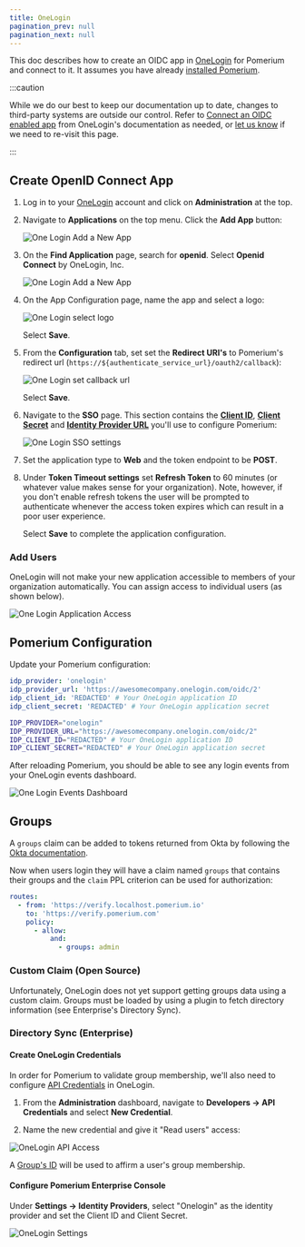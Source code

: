 ```yaml
---
title: OneLogin
pagination_prev: null
pagination_next: null
---
```



This doc describes how to create an OIDC app in [OneLogin] for Pomerium and connect to it. It assumes you have already [installed Pomerium].

:::caution

While we do our best to keep our documentation up to date, changes to third-party systems are outside our control. Refer to [Connect an OIDC enabled app](https://developers.onelogin.com/openid-connect/connect-to-onelogin) from OneLogin's documentation as needed, or [let us know](https://github.com/pomerium/documentation/issues/new?assignees=&labels=&template=doc-error.md) if we need to re-visit this page.

:::

## Create OpenID Connect App

1. Log in to your [OneLogin](https://www.onelogin.com/) account and click on **Administration** at the top.

1. Navigate to **Applications** on the top menu. Click the **Add App** button:

   ![One Login Add a New App](./img/onelogin/one-login-add-app.png)

1. On the **Find Application** page, search for **openid**. Select **Openid Connect** by OneLogin, Inc.

   ![One Login Add a New App](./img/onelogin/one-login-add-open-id.png)

1. On the App Configuration page, name the app and select a logo:

   ![One Login select logo](./img/onelogin/one-login-select-logo.png)

   Select **Save**.

1. From the **Configuration** tab, set set the **Redirect URI's** to Pomerium's redirect url (`https://${authenticate_service_url}/oauth2/callback`):

   ![One Login set callback url](./img/onelogin/one-login-callback-url.png)

   Select **Save**.

1. Navigate to the **SSO** page. This section contains the **[Client ID]**, **[Client Secret]** and **[Identity Provider URL]** you'll use to configure Pomerium:

   ![One Login SSO settings](./img/onelogin/one-login-sso-settings.png)

1. Set the application type to **Web** and the token endpoint to be **POST**.

1. Under **Token Timeout settings** set **Refresh Token** to 60 minutes (or whatever value makes sense for your organization). Note, however, if you don't enable refresh tokens the user will be prompted to authenticate whenever the access token expires which can result in a poor user experience.

   Select **Save** to complete the application configuration.

### Add Users

OneLogin will not make your new application accessible to members of your organization automatically. You can assign access to individual users (as shown below).

![One Login Application Access](./img/onelogin/one-login-app-access.png)

## Pomerium Configuration

Update your Pomerium configuration:

<Tabs>
<TabItem value="config.yaml" label="config.yaml">

```yaml
idp_provider: 'onelogin'
idp_provider_url: 'https://awesomecompany.onelogin.com/oidc/2'
idp_client_id: 'REDACTED' # Your OneLogin application ID
idp_client_secret: 'REDACTED' # Your OneLogin application secret
```

</TabItem>
<TabItem value="Environment Variables" label="Environment Variables">

```bash
IDP_PROVIDER="onelogin"
IDP_PROVIDER_URL="https://awesomecompany.onelogin.com/oidc/2"
IDP_CLIENT_ID="REDACTED" # Your OneLogin application ID
IDP_CLIENT_SECRET="REDACTED" # Your OneLogin application secret
```

</TabItem>
</Tabs>

After reloading Pomerium, you should be able to see any login events from your OneLogin events dashboard.

![One Login Events Dashboard](./img/onelogin/one-login-events.png)

## Groups

A `groups` claim can be added to tokens returned from Okta by following the [Okta documentation](https://developer.okta.com/docs/guides/customize-tokens-groups-claim/main/).

Now when users login they will have a claim named `groups` that contains their groups and the `claim` PPL criterion can be used for authorization:

```yaml
routes:
  - from: 'https://verify.localhost.pomerium.io'
    to: 'https://verify.pomerium.com'
    policy:
      - allow:
          and:
            - groups: admin
```

<Tabs>
<TabItem value="Custom Claim (Open Source)" label="Custom Claim (Open Source)">

### Custom Claim (Open Source)

Unfortunately, OneLogin does not yet support getting groups data using a custom claim. Groups must be loaded by using a plugin to fetch directory information (see Enterprise's Directory Sync).

</TabItem>
<TabItem value="Directory Sync (Enterprise)" label="Directory Sync (Enterprise)">

### Directory Sync (Enterprise)

#### Create OneLogin Credentials

In order for Pomerium to validate group membership, we'll also need to configure [API Credentials](https://developers.onelogin.com/api-docs/1/getting-started/working-with-api-credentials) in OneLogin.

1. From the **Administration** dashboard, navigate to **Developers → API Credentials** and select **New Credential**.

1. Name the new credential and give it "Read users" access:

![OneLogin API Access](./img/onelogin/one-login-api-access.png)

A [Group's ID](https://developers.onelogin.com/openid-connect/api/user-info) will be used to affirm a user's group membership.

#### Configure Pomerium Enterprise Console

Under **Settings → Identity Providers**, select "Onelogin" as the identity provider and set the Client ID and Client Secret.

![OneLogin Settings](./img/onelogin/one-login-idp.png)

</TabItem>
</Tabs>

[client id]: /docs/reference/identity-provider-client-id
[client secret]: /docs/reference/identity-provider-client-secret
[identity provider url]: /docs/reference/identity-provider-url
[environmental variables]: https://en.wikipedia.org/wiki/Environment_variable
[oauth2]: https://oauth.net/2/
[openid connect]: https://en.wikipedia.org/wiki/OpenID_Connect
[onelogin]: https://www.onelogin.com/
[installed pomerium]: /docs/deploying/
